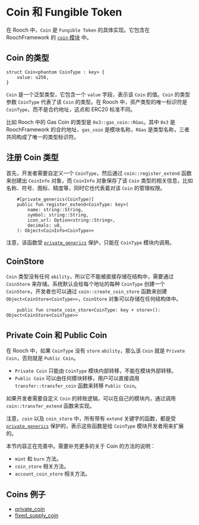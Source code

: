 # Coin 和 Fungible Token


在 Rooch 中，`Coin` 是 `Fungible Token` 的具体实现。它包含在 RoochFramework 的 [`coin` 模块](https://github.com/rooch-network/rooch/blob/main/frameworks/rooch-framework/sources/coin.move) 中。


## Coin 的类型

```move
struct Coin<phantom CoinType : key> {
    value: u256,
}
```

`Coin` 是一个泛型类型，它包含一个 `value` 字段，表示该 `Coin` 的值。`Coin` 的类型参数 `CoinType` 代表了该 `Coin` 的类型。在 Rooch 中，资产类型的唯一标识符是 `CoinType`，而不是合约地址，这点和 ERC20 标准不同。

比如 Rooch 中的 Gas Coin 的类型是 `0x3::gas_coin::RGas`。其中 `0x3` 是 RoochFramework 的合约地址，`gas_coin` 是模块名称，`RGas` 是类型名称，三者共同构成了唯一的类型标识符。

## 注册 Coin 类型

首先，开发者需要自定义一个 `CoinType`，然后通过 `coin::register_extend` 函数来创建出 `CoinInfo` 对象，而 `CoinInfo` 对象保存了该 `Coin` 类型的相关信息，比如名称、符号、图标、精度等，同时它也代表着对该 `Coin` 的管理权限。

```move
    #[private_generics(CoinType)]
    public fun register_extend<CoinType: key>(
        name: string::String,
        symbol: string::String,
        icon_url: Option<string::String>,
        decimals: u8,
    ): Object<CoinInfo<CoinType>>
```

注意，该函数受  [`private_generics`](/build/rooch-framework/private-generics) 保护，只能在 `CoinType` 模块内调用。

## CoinStore

`Coin` 类型没有任何 `ability`，所以它不能被直接存储在结构中，需要通过 `CoinStore` 来存储。系统默认会给每个地址的每种 `CoinType` 创建一个 `CoinStore`，开发者也可以通过 `coin::create_coin_store` 函数来创建 `Object<CoinStore<CoinType>>`，`CoinStore` 对象可以存储在任何结构体中。

```move
    public fun create_coin_store<CoinType: key + store>(): Object<CoinStore<CoinType>>
```

## Private Coin 和 Public Coin

在 Rooch 中，如果 `CoinType` 没有 `store` `ability`，那么该 `Coin` 就是 `Private Coin`，否则就是 `Public Coin`。

* `Private Coin` 只能由 `CoinType` 模块内部转移，不能在模块外部转移。
* `Public Coin` 可以由任何模块转移，用户可以直接调用 `transfer::transfer_coin` 函数来转移 `Public Coin`。

如果开发者需要自定义 `Coin` 的转账逻辑，可以在自己的模块内，通过调用 `coin::transfer_extend` 函数来实现。

注意，`coin` 以及 `coin_store` 中，所有带有 `extend` 关键字的函数，都是受 [`private_generics`](/build/rooch-framework/private-generics) 保护的，表示这些函数是给 `CoinType` 模块开发者用来扩展的。

<Callout>
本节内容正在完善中。需要补充更多的关于 Coin 的方法的说明：

* `mint` 和 `burn` 方法。
* `coin_store` 相关方法。
* `account_coin_store` 相关方法。
</Callout>

## Coins 例子

* [private_coin](https://github.com/rooch-network/rooch/blob/main/examples/coins/sources/private_coin.move)
* [fixed_supply_coin](https://github.com/rooch-network/rooch/blob/main/examples/coins/sources/fixed_supply_coin.move)